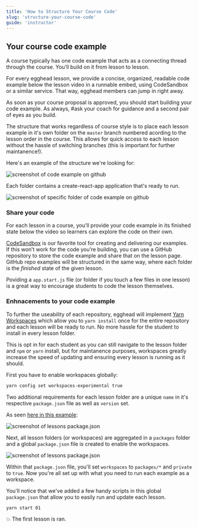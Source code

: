 ```yaml
---
title: 'How to Structure Your Course Code'
slug: 'structure-your-course-code'
guide: 'instructor'
---
```


## Your course code example
A course typically has one code example that acts as a connecting thread through the course. You’ll build on it from lesson to lesson.

For every egghead lesson, we provide a concise, organized, readable code example below the lesson video in a runnable embed, using CodeSandbox or a similar service. That way, egghead members can jump in right away.

As soon as your course proposal is approved, you should start building your code example. As always, #ask your coach for guidance and a second pair of eyes as you build.

The structure that works regardless of course style is to place each lesson example in it's own folder on the `master` branch numbered acording to the lesson order in the course. This allows for quick access to each lesson without the hassle of switching branches (this is important for further maintanence!). 

Here's an example of the structure we're looking for: 

![screenshot of code example on github](../../../images/screenshots/03-creating-courses-how-to-structure-code.png)

Each folder contains a create-react-app application that's ready to run.

![screenshot of specific folder of code example on github](../../../images/screenshots/03-creating-courses-lesson-code-example.png)

### Share your code

For each lesson in a course, you’ll provide your code example in its finished state below the video so learners can explore the code on their own.

[CodeSandbox](https://codesandbox.io/) is our favorite tool for creating and delivering our examples. If this won’t work for the code you’re building, you can use a GitHub repository to store the code example and share that on the lesson page. GitHub repo examples will be structured in the same way, where each folder is the *finished* state of the given lesson. 

Poviding a `app.start.js` file (or folder if you touch a few files in one lesson) is a great way to encourage students to code the lesson themselves.

### Enhnacements to your code example

To further the useability of each repository, egghead will implement [Yarn Workspaces](https://yarnpkg.com/blog/2017/08/02/introducing-workspaces/) which allow you to `yarn install` once for the entire repository and each lesson will be ready to run. No more hassle for the student to install in every lesson folder.

This is opt in for each student as you can still navigate to the lesson folder and `npm` or `yarn` install, but for maintanence purposes, workspaces greatly increase the speed of updating and ensuring every lesson is running as it should.

First you have to enable workspaces globally:

```bash
yarn config set workspaces-experimental true
```

Two additional requirements for each lesson folder are a unique `name` in it's respective `package.json` file as well as `version` set.

As seen [here in this example](https://github.com/eggheadio-projects/egghead-course-react-hooks/tree/omega):

![screenshot of lessons package.json](../../../images/screenshots/03-creating-courses-screenshot-of-workspace-lesson-folder-package.png)

Next, all lesson folders (or workspaces) are aggregated in a `packages` folder and a global `package.json` file is created to enable the workspaces. 

![screenshot of lessons package.json](../../../images/screenshots/03-creating-courses-global-workspace-package.png)

Within that `package.json` file, you'll set `workspaces` to `packages/*` and `private` to `true`. Now you're all set up with what you need to run each example as a workspace.

You'll notice that we've added a few handy scripts in this global `package.json` that allow you to easily run and update each lesson.

`yarn start 01`

💥 The first lesson is ran.